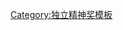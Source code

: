 {{Navbox 
| name      = 独立精神奖最佳影片
| title     = [[獨立精神獎最佳影片獎|独立精神奖最佳影片]]
| bodyclass = hlist

 | list1 =
* 《[[三更半夜]]》 (1985)
* 《[[野战排 (电影)|野战排]]》 (1986)
* 《{{le|大河邊緣|River's Edge}}》 (1987)
* 《[[为人师表 (电影)|为人师表]]》 (1988)
* 《[[性、謊言、錄影帶|-{zh:性、謊言、錄影帶;zh-hans:性、谎言和录像带;zh-hant:性、謊言、錄影帶;zh-hk:性感的謊言;zh-mo:性感的謊言;zh-tw:性、謊言、錄影帶;}-]]》 (1989)
* 《{{le|致命賭局|The Grifters (film)}}》 (1990)
* 《{{le|容易受傷的玫瑰|Rambling Rose (film)}}》 (1991)
* 《{{le|大玩家 (1992年電影)|The Player (1992 film)|大玩家}}》 (1992)
* 《[[銀色·性·男女]]》 (1993)
* 《[[低俗小说]]》 (1994)
* 《[[离开拉斯维加斯]]》 (1995)
* 《[[冰血暴]]》 (1996)
* 《{{le|來自天上的聲音|The Apostle}}》 (1997)
* 《[[众神与魔鬼]]》 (1998)
* 《[[呢個校園選乜鬼]]》 (1999)
* 《[[臥虎藏龍 (電影)|臥虎藏龍]]》 (2000)
* 《[[凶心人]]》 (2001)
* 《[[天上人間 (2002年電影)|天上人間]]》 (2002)
* 《[[迷失东京]]》 (2003)
* 《[[酒佬日記]]》 (2004)
* 《[[斷背山]]》 (2005)
* 《[[小太陽的願望]]》 (2006)
* 《[[Juno少女孕記]]》 (2007)
* 《[[拼命戰羊]]》 (2008)
* 《[[天生不是寶貝]]》 (2009)
* 《[[黑天鹅 (电影)|黑天鹅]]》 (2010)
* 《[[艺术家 (电影)|艺术家]]》 (2011)
* 《[[乌云背后的幸福线]]》 (2012)
* 《[[为奴十二年]]》 (2013)
* 《[[鳥人 (2014年電影)|鳥人]]》 (2014)
* 《[[驚爆焦點]]》 (2015)
* 《[[月光男孩]]》 (2016)
* 《[[逃出絕命鎮]]》 (2017)
* 《[[藍色比爾街的沉默]]》 (2018)
* 《[[别告诉她]]》 (2019)
* 《[[无依之地]]》 (2020)
* 《[[暗处的女儿]]》 (2021)
}}<noinclude>
{{collapsible option}}
[[Category:独立精神奖模板]]
[[Category:独立精神奖最佳影片| ]]
</noinclude>